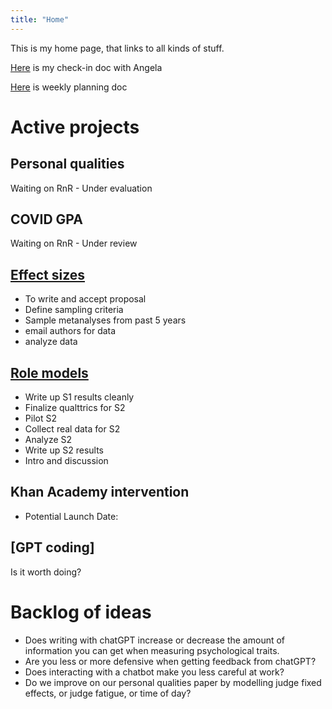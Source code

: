 ```yaml
---
title: "Home"
---
```


This is my home page, that links to all kinds of stuff.

[Here](https://docs.google.com/document/d/1vYE5fymvYNpyUVd9APUqRUy3BS3_jatqYiXHDwDIgfM/edit) is my check-in doc with Angela

[Here](https://docs.google.com/spreadsheets/d/1cuRdXy_Ygj9w3IASRL6ZLEFNn8vclvKzmSXdH6ITukI/edit#gid=0) is weekly planning doc

# Active projects

## Personal qualities
Waiting on RnR - Under evaluation

## COVID GPA
Waiting on RnR - Under review

## [Effect sizes](https://lirabenjamin.github.io/effect-size)
- To write and accept proposal
- Define sampling criteria
- Sample metanalyses from past 5 years
- email authors for data
- analyze data

## [Role models](https://lirabenjamin.github.io/rolemodels)
- Write up S1 results cleanly
- Finalize qualttrics for S2
- Pilot S2
- Collect real data for S2
- Analyze S2
- Write up S2 results
- Intro and discussion

## Khan Academy intervention
- Potential Launch Date:  

## [GPT coding]
Is it worth doing?

# Backlog of ideas
- Does writing with chatGPT increase or decrease the amount of information you can get when measuring psychological traits.
- Are you less or more defensive when getting feedback from chatGPT?
- Does interacting with a chatbot make you less careful at work?
- Do we improve on our personal qualities paper by modelling judge fixed effects, or judge fatigue, or time of day?